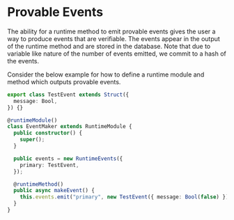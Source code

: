 # Provable Events
The ability for a runtime method to emit provable events gives the user a way to produce events that are verifiable.
The events appear in the output of the runtime method and are stored in the database. Note that due to variable like nature
of the number of events emitted, we commit to a hash of the events.

Consider the below example for how to define a runtime module and method which outputs provable events.
```typescript {28-31,36-39} showLineNumbers filename="balances.ts"
export class TestEvent extends Struct({
  message: Bool,
}) {}

@runtimeModule()
class EventMaker extends RuntimeModule {
  public constructor() {
    super();
  }

  public events = new RuntimeEvents({
    primary: TestEvent,
  });

  @runtimeMethod()
  public async makeEvent() {
    this.events.emit("primary", new TestEvent({ message: Bool(false) }));
  }
}
```